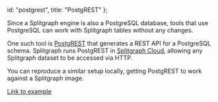   id: "postgrest",
  title: "PostgREST"
};

Since a Splitgraph engine is also a PostgreSQL database, tools that use PostgreSQL can work with Splitgraph tables without any changes.

One such tool is [PostgREST](http://postgrest.org/en/latest/) that generates a REST API for a PostgreSQL schema. Splitgraph runs PostgREST in [Splitgraph Cloud](../splitgraph_cloud/publish_rest_api), allowing any Splitgraph dataset to be accessed via HTTP.

You can reproduce a similar setup locally, getting PostgREST to work against a Splitgraph image.

<cast src="@splitgraph/content/casts/versioned/latest/postgrest.cast" />

[Link to example](https://github.com/splitgraph/splitgraph/tree/master/examples/postgrest)